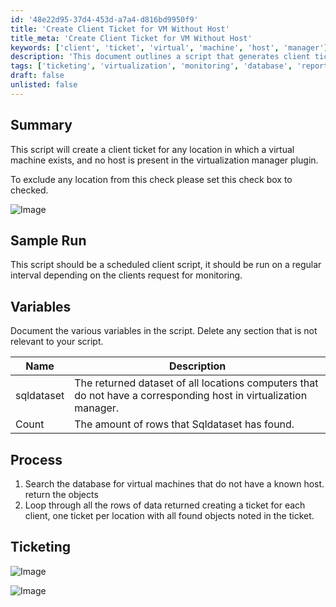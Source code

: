 ```yaml
---
id: '48e22d95-37d4-453d-a7a4-d816bd9950f9'
title: 'Create Client Ticket for VM Without Host'
title_meta: 'Create Client Ticket for VM Without Host'
keywords: ['client', 'ticket', 'virtual', 'machine', 'host', 'manager']
description: 'This document outlines a script that generates client tickets for locations with virtual machines that lack a corresponding host in the virtualization manager. It includes details on variables, process flow, and sample runs to ensure effective monitoring and management.'
tags: ['ticketing', 'virtualization', 'monitoring', 'database', 'report']
draft: false
unlisted: false
---
```

## Summary

This script will create a client ticket for any location in which a virtual machine exists, and no host is present in the virtualization manager plugin.

To exclude any location from this check please set this check box to checked.

![Image](../../../static/img/ESXI-Credential-Check---Location/image_1.png)

## Sample Run

This script should be a scheduled client script, it should be run on a regular interval depending on the clients request for monitoring.

## Variables

Document the various variables in the script. Delete any section that is not relevant to your script.

| Name        | Description                                                                                     |
|-------------|-------------------------------------------------------------------------------------------------|
| sqldataset  | The returned dataset of all locations computers that do not have a corresponding host in virtualization manager. |
| Count       | The amount of rows that Sqldataset has found.                                                 |

## Process

1. Search the database for virtual machines that do not have a known host. return the objects
2. Loop through all the rows of data returned creating a ticket for each client, one ticket per location with all found objects noted in the ticket.

## Ticketing

![Image](../../../static/img/ESXI-Credential-Check---Location/image_2.png)

![Image](../../../static/img/ESXI-Credential-Check---Location/image_3.png)












